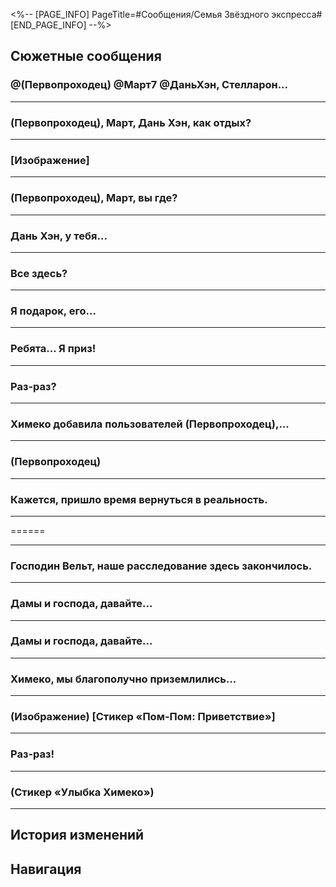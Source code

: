 <%-- [PAGE_INFO]
PageTitle=#Сообщения/Семья Звёздного экспресса#
[END_PAGE_INFO] --%>
{{Сообщение Инфобокс
|id          = 13
|Изображение = НИП Семья Звёздного экспресса Иконка.png
|Тип         = Группа
|Персонажи   = [[Вельт]]; [[Дань Хэн]]; [[Март 7]]; [[Первопроходец]]; [[Пом-Пом]]; [[Химеко]]
|Фракция     = Звёздный экспресс
}}

==Сюжетные сообщения==
===@(Первопроходец) @Март7 @ДаньХэн, Стелларон...===
{{Сообщения
|условие_получения = 
|текст =
:'''Вельт:''' @(Первопроходец) @Март7 @ДаньХэн, Стелларон уже запечатан, пространственное искажение рассеивается. Хорошая работа.
:{Выбор} Мы скоро вернёмся.
::'''(Первопроходец):''' Мы скоро вернёмся.
:{Выбор} Мы ещё тут задержимся.
::'''(Первопроходец):''' Мы ещё тут задержимся.
:'''Вельт:''' Не спешите. Когда будете готовы к отправлению, экспресс будет ждать вас здесь.
:'''Март 7:''' Отлично!
:'''Март 7:''' Хочу сока... Пом-Пом мне обещала стаканчик!
:'''Дань Хэн:''' Какая ситуация на Ярило-VI?
:'''Вельт:''' Не очень хорошая. Несмотря на то, что влияние Стелларона в целом ослабло, существующий Фрагментум укоренился слишком глубоко.
:'''Вельт:''' Вечная мерзлота длилась настолько долго, что оказала слишком сильное влияние на экологию планеты.
:'''Вельт:''' Одним словом, за такой короткий промежуток времени планета, вероятно, не может вернуться в состояние, в котором она была тысячу лет назад.
:'''Март 7:''' Ох... Как же...
:{Выбор} Мы можем что-то сделать?
:'''(Первопроходец):''' Мы можем что-то сделать?
:'''Вельт:''' Как Первопроходцы мы уже завершили свою миссию. Судьбу этого мира нужно вернуть его жителям.
:'''Вельт:''' Человечество всегда боролось с суровыми условиями и умудрялось процветать, несмотря ни на что. Теперь, когда Вечная мерзлота исчезла, Фрагментум потерял возможность расширяться.
:'''Вельт:''' Ярило-VI постепенно возродится, давайте поверим в упорство этого народа.
:'''Вельт:''' Я обнаружил высокочастотный всплеск пространственной энергии на севере Ярило-VI. Возможно, вам будет интересно это проверить.
:'''Вельт:''' Не волнуйтесь, эта энергия вряд ли связана со Стеллароном. Вероятно, это просто эхо, оставленное необычайно мощным пространственным искажением.
:'''Вельт:''' В этом эхо наше привычное восприятие пространства и времени будет кардинально отличаться, вплоть до того, что оно может реконструировать определённые моменты, которые мы когда-то пережили.
:'''Вельт:''' Если у вас есть желание вновь пережить незабываемые впечатления, вы можете попробовать сделать это в месте, наполненном энергией эха.
}}
----

===(Первопроходец), Март, Дань Хэн, как отдых?===
{{Сообщения
|условие_получения = 
|текст =
:'''Химеко:''' (Первопроходец), Март, Дань Хэн, как отдых?
:'''Химеко:''' Пом-Пом завершила обычную проверку перед вылетом, так что Безымянные готовы отправляться в следующий мир. Возвращайтесь на экспресс, когда закончите с делами.
:'''Химеко:''' Ах да, насчёт финальной битвы с Верховной хранительницей Белобога, у вас, должно быть, так много вопросов, верно? Мы с Вельтом провели простой анализ, который может помочь вам получить ответы.
:'''Март 7:''' Поняла! Мы сейчас начнём готовиться.
}}
----

===[Изображение]===
{{Сообщения
|условие_получения = 
|текст =
:'''(Первопроходец):''' [[Файл:Сообщение Trailblazer Relics.png|256px]]
:{Выбор} {{MC|ж=Нашла|м=Нашёл}} странные штуки...
:'''(Первопроходец):''' {{MC|ж=Нашла|м=Нашёл}} странные штуки...
:'''Дань Хэн:''' Реликвии.
:'''Март 7:''' Реликвии :)
:'''Химеко:''' Реликвии
:'''Вельт:''' Это Реликвии.
:{Выбор} Спасибо.
:'''(Первопроходец):''' Спасибо.
:{Выбор} Ну и что такое Реликвия?!
:'''(Первопроходец):''' Ну и что такое Реликвия?!
:'''Вельт:''' Это комбинация потоков данных, которая, по общему мнению, связана со Стеллароном и влиянием Фрагментума.
:'''Вельт:''' Подвергнувшиеся коррозии Фрагментума объекты, данные о которых сохранены им и затем реконструированы, и есть Реликвии.
:{Выбор} Спасибо.
:'''(Первопроходец):''' Спасибо.
:{Выбор} Так что за Реликвия?!
:'''(Первопроходец):''' Так что за Реликвия?!
:'''Вельт:''' ...Обратись к Герте. Она эксперт в области исследования Реликвий.
}}
----

===(Первопроходец), Март, вы где?===
{{Сообщения
|условие_получения = 
|текст =
:'''(Первопроходец):''' (Первопроходец), Март, вы где?
:{{Диалог|Предупреждение}} Ошибка отправки сообщения
:{Выбор} Я найду вас.
:'''(Первопроходец):''' Я найду вас.
:{{Диалог|Предупреждение}} Ошибка отправки сообщения
}}
----

===Дань Хэн, у тебя...===
{{Сообщения
|условие_получения = 
|текст =
:'''(Первопроходец):''' Дань Хэн, у тебя всё в порядке?
:'''Март 7:''' (Первопроходец) и я слышали, что ты получил анонимное письмо, мы забеспокоились, поэтому пошли в архив, но не застали тебя.
:'''Март 7:''' Тот Блэйд, Охотник за Стелларонами с каменным лицом, снова доставляет тебе неприятности?
:{Выбор} Я в порядке...
::'''(Первопроходец):''' Не волнуйся, я отошёл полюбоваться красивым пейзажем.
:{Выбор} Я отошёл увидеться с друзьями.
::'''(Первопроходец):''' Не волнуйся, я отошёл увидеться со старыми друзьями.
:{Выбор} От письма я избавился.
::'''(Первопроходец):''' Не волнуйся, от письма я избавился.
:'''Март 7:''' Уф... какое облегчение.
:'''Март 7:''' Кстати, не забудь вернуться на экспресс пораньше. Химеко сказала, что приготовила нам кофе.
}}
----

===Все здесь?===
{{Сообщения
|условие_получения = 
|текст =
:'''Химеко:''' Все здесь?
:'''Химеко:''' У меня важное объявление.
:{Выбор} Нам начнут платить зарплату?
::'''(Первопроходец):''' Нам наконец будут платить зарплату? Крутяк!
::'''Химеко:''' К сожалению, пока нет таких планов.
::'''Химеко:''' Расходы Безымянных пока всё также регулирует исключительно навигатор. Однако если понадобится, вы можете запросить у меня средства в индивидуальном порядке.
::'''Март 7:''' Кстати, а почему господину Янгу всегда хватает?..
::'''Химеко:''' Господин Янг - исключение~
::'''Вельт:''' Завидуй, молодёжь.
:{Выбор} Нам улучшат питание?
::'''(Первопроходец):''' Обновят меню в вагоне-ресторане? Ну наконец-то!
::'''Химеко:''' (Первопроходец), тебя что-то не устраивает в текущем меню?
::'''Март 7:''' Наверняка {{MC|ж=она|м=он}} опять будет жаловаться на готовые блюда!
::'''Химеко:''' Я бы посоветовала поменьше смотреть видео фуд-блогеров.
:{Выбор} Признаюсь...
::'''(Первопроходец):''' Так и быть, расскажу. Это я {{MC|ж=одолжила|м=одолжил}} массажёр для шеи у Дань Хэна.
::'''Дань Хэн:''' Так вот кто это был.
::'''Дань Хэн:''' Кстати, «одолжить» можно только если второй человек в курсе, в противном случае это воровство.
::'''Химеко:''' Это же просто массажёр. (Первопроходец), можем купить тебе отдельный.
::'''Химеко:''' Правда, я посмотрела цену... Думаю, (Первопроходец) может купить его самостоятельно.
:'''Химеко:''' Вернёмся к теме. Я хотела сообщить, что Звёздный экспресс скоро станет одним из акционеров Корпорации Пенаконии.
:'''Химеко:''' Скоро Семья и КММ проведут официальные переговоры насчёт плана реконструкции Мира грёз и будущих проектов.
:'''Химеко:''' После этого раунда привлечения инвестиций КММ получит 30% акций Пенаконии.
:'''Химеко:''' Отдел стратегических инвестиций добился для нас одного преимущества: после завершения финансирования КММ передаст 5% акций Звёздному экспрессу в знак искренней надежды на долгосрочное сотрудничество с Безымянными.
:'''Март 7:''' Ого...
:'''Март 7:''' Ничего не понимаю в инвестициях и акциях... Но звучит круто!
:'''Вельт:''' Меня больше интересует, как будет рассчитываться прибыль в будущем?
:{Выбор} Мы разбогатеем?
::'''(Первопроходец):''' Так мы скоро разбогатеем?
::'''Химеко:''' Ох, (Первопроходец), так ты всё это время живёшь в бедности? Тебе пришлось несладко.
:{Выбор} Всего 5%?
::'''(Первопроходец):''' Да ну, всего 5%?!
::'''Дань Хэн:''' Похоже, ты разбираешься в финансах не лучше Март.
::'''Март 7:''' Эй!
:'''Химеко:''' И поэтому у нас, как у Безымянных, не покидающих Пути Освоения, добавится ещё одно обязательство.
:'''Химеко:''' Как акционеры Корпорации Пенаконии, мы должны выполнять обязанности послов и следить за тем, чтобы планета празднеств больше не отклонялась от Пути Гармонии.
:{Выбор} Воспользуюсь властью акционера!
::'''(Первопроходец):''' Пришло время всем покориться.
:{Выбор} Пенакония, {{MC|ж=твоя хозяйка|м=твой хозяин}} уже здесь!
::'''(Первопроходец):''' Пришло время всем покориться.
:'''(Первопроходец):''' А, не
:'''(Первопроходец):''' Пришло время всем запомнить наши имена!
:'''Химеко:''' (Первопроходец), сколько у тебя рвения!
:'''Март 7:''' ...
:'''Март 7:''' Ты что это {{MC|ж=задумала|м=задумал}}?!
:'''Дань Хэн:''' Март, не мешай {{MC|ж=ей|м=ему}}.
:'''Дань Хэн:''' От {{MC|ж=её|м=его}} сообщений веет решимостью, мы здесь бессильны.
;{Принятая миссия: Выезд}
}}
----

===Я {{MC|ж=получила|м=получил}} подарок, его...===
{{Сообщения
|условие_получения = 
|текст =
:{Выбор} (Рассказать о подарке)
:'''(Первопроходец):''' Я {{MC|ж=получила|м=получил}} подарок, его отправили на корабль «(Лучезарный шпат/Корма Освоения/Таталов/Парящая стрелка часов)».
:'''(Первопроходец):''' Его прислал Авантюрин, а внутри...
:'''(Первопроходец):''' [[Файл:Сообщение Семья Звёздного экспресса 43.png|256px]]
:'''Вельт:''' Ах, это модель. Этот бренд довольно известен, и качество неплохое. Если я правильно помню, это ограниченная серия.
:'''Март 7:''' [[File:Sticker PPG 07 Pom-Pom 10.png|80px|(Изображение) &lbrack;Подарок&rbrack;]]
:'''Март 7:''' (Первопроходец), открой окошки! Смотри, там наши крошечные фигурки!
:'''Дань Хэн:''' Это уменьшенная модель экспресса. Судя по корпусу, двери вряд ли открываются.
:'''Вельт:''' На родине я тоже коллекционировал модели. Обычно дополнительные аксессуары предоставляют отдельно.
:'''Пом-Пом:''' Ух ты! Откуда такой подарок?! Какая тонкая работа! Пом-Пом тоже хочет. Для проводника есть экземплярчик?
:'''Химеко:''' Это лучше спросить у @(Первопроходец).
:'''(Первопроходец):''' Похоже, ничего нет. Тут только всякие закуски, напитки и прочая ерунда.
:'''(Первопроходец):''' Наверное, ваши посылки всё ещё в пути... Во всяком случае, я {{MC|ж=получила|м=получил}} только эту.
:'''Март 7:''' Я не нашла никакой информации о доставке...
:'''Вельт:''' У меня тоже ничего. Похоже, только (Первопроходец) {{MC|ж=получила|м=получил}} посылку.
:'''Пом-Пом:''' Если закуски вам не нужны, можете отдать Пом-Пом!
:'''Дань Хэн:''' Не кормите проводника чем попало. Если переест, у нас будут проблемы.
:'''Химеко:''' [[File:Sticker PPG 02 Himeko 01.png|80px|(Изображение) &lbrack;Смех&rbrack;]]
:'''Химеко:''' Кроме шуток, по-моему, (Первопроходец) {{MC|ж=удостоилась|м=удостоился}} подарка лично.
:'''Химеко:''' Когда мы получили корабль «(Лучезарный шпат/Корма Освоения/Таталов/Парящая стрелка часов)», мы посоветовались с Семьёй и решили, что корабль должен достаться тому пассажиру Звёздного экспресса, кто внёс наибольший вклад в развитие Пенаконии.
:'''Химеко:''' Другими словами, (Первопроходец) - единственный владелец корабля «(Лучезарный шпат/Корма Освоения/Таталов/Парящая стрелка часов)». Этот подарок принадлежит только тебе.
:{Выбор} Тогда не смею отказаться!
::'''(Первопроходец):''' Да? Тогда я с радостью приму его!
::'''Дань Хэн:''' Да, ты это {{MC|ж=заслужила|м=заслужил}}.
:{Выбор} Вот так сюрприз!
::'''(Первопроходец):''' Как же мне повезло!
::'''(Первопроходец):''' Подождите, мне нужно срочно купить лотерейный билет. Если я выиграю, поделюсь с вами!
::'''Март 7:''' Даже если выиграешь джекпот, ты этого {{MC|ж=достойна|м=достоин}}!
:{Выбор} Лучше подарить его Пом-Пом.
::'''(Первопроходец):''' Мне кажется... лучше подарить его Пом-Пом.
::'''(Первопроходец):''' Как ни крути, Пом-Пом - проводник, а проводник заведует экспрессом. Справедливо!
::'''Пом-Пом:''' [[Файл:Пом-Пом Стикер 22.png|80px|(Изображение) &lbrack;Пом-Пом отказывается&rbrack;]]
::'''Пом-Пом:''' Пом-Пом не нужно! Пусть лучше будет у тебя. Для Пом-Пом главный подарок - когда на экспрессе есть пассажиры.
::'''Вельт:''' Хе-хе. (Первопроходец), бери!
:'''(Первопроходец):''' [[Файл:Пом-Пом Стикер 11.png|80px|(Изображение) &lbrack;Пом-Пом пускает слезу&rbrack;]]
}}
----

===Ребята... Я {{MC|ж=выиграла|м=выиграл}} приз!===
{{Сообщения
|условие_получения = 
|текст =
:{Выбор} Это сувенир из игры.
:'''(Первопроходец):''' Ребята... Я {{MC|ж=выиграла|м=выиграл}} приз!
:'''(Первопроходец):''' Это сувенир из игры. Какой-то телевизор!
:'''(Первопроходец):''' Кто хочет посмотреть? Я принесу его в общий вагон!
:'''Вельт:''' Поздравляю с телевизором, (Первопроходец).
:'''Химеко:''' Кажется, тебе везёт на Пенаконии.
:'''Химеко:''' [[File:Sticker PPG 02 Himeko 01.png|80px|(Изображение) &lbrack;Смех&rbrack;]]
:'''Март 7:''' Подожди, а почему у меня такого не было? Я же тоже была на Пенаконии! Тебе везёт, (Первопроходец).
:'''Март 7:''' Хочешь оставить его в общем вагоне? Скажи, когда закончишь. Хочу его потрогать. Вдруг удастся украсть у тебя немного везения.
:'''Пом-Пом:''' Поздравляю, пассажир (Первопроходец).
:'''Пом-Пом:''' Стоп! Подождите! Эту штуку нельзя размещать в общем вагоне! Пом!
:'''Пом-Пом:''' [[Файл:Пом-Пом Стикер 22.png|80px|(Изображение) &lbrack;Нет&rbrack;]]
:'''Март 7:''' [[File:Sticker PPG 07 Pom-Pom 07.png|80px|(Изображение) &lbrack;Недоумение&rbrack;]]
:'''Март 7:''' А почему нет? Разве нельзя сидеть на диване и смотреть телевизор?
:'''Химеко:''' Хм... Телевизор и кофе. Можно почувствовать себя как дома.
:'''Дань Хэн:''' В общем вагоне нужно наслаждаться видом звёзд. У Пом-Пом строгие правила относительно каждого вагона экспресса. Если мы установим телевизор, то вагон превратится в место для развлечений, а это противоречит понятию «наслаждение видом».
:'''Пом-Пом:''' Верно. Получится, что в общем вагоне будет и фонограф, и телевизор. Это будет всех отвлекать. Пом!
:{Выбор} (Первопроходец) не принесёт телевизор. Пом!
::'''(Первопроходец):''' Ладно... Если пассажиры не согласны, то (Первопроходец) не станет приносить телевизор, пом. Так будет правильно, пом.
::'''Пом-Пом:''' Не надо передразнивать проводника, пассажир (Первопроходец).
::'''Вельт:''' Пом-Пом не говорит «пом» так часто. Ладно, неважно.
:{Выбор} Ты слишком строгая, Пом-Пом...
::'''(Первопроходец):''' [[Файл:Пом-Пом Стикер 11.png|80px|(Изображение) &lbrack;Плач&rbrack;]]
::'''(Первопроходец):''' Ладно... Ты слишком строгая, Пом-Пом... Я не стану приносить телевизор.
:'''Пом-Пом:''' Пассажир (Первопроходец), телевизор можно поставить в спальном вагоне.
:'''Пом-Пом:''' Можно поставить его в коридоре рядом с креслом, чтобы все могли смотреть.
:'''Март 7:''' Понятно... Ты всё продумала, Пом-Пом. Настоящий проводник.
:'''Пом-Пом:''' [[Файл:Пом-Пом Стикер 11.png|80px|(Изображение) &lbrack;Плач&rbrack;]]
:'''Вельт:''' Если получится, периодически будем устраивать просмотр фильмов.
:'''Вельт:''' Можно посмотреть мультфильмы, которые я снял на родине. Некоторые из них лучше смотреть на большом экране.
:'''Март 7:''' Господин Янг... Только не засните опять.
:'''Пом-Пом:''' [[File:Sticker PPG 07 Pom-Pom 06.png|80px|(Изображение) &lbrack;Лайк&rbrack;]]
:'''Химеко:''' [[File:Sticker PPG 07 Pom-Pom 06.png|80px|(Изображение) &lbrack;Лайк&rbrack;]]
:'''Дань Хэн:''' Хм. Мне тоже интересно. Устройства с Пенаконии обладают интересным строением. Неизвестно, будет ли он работать вне контакта с меморией.
}}
----

===Раз-раз?===
{{Сообщения
|условие_получения = 
|текст =
:'''Пом-Пом:''' Раз-раз?
:'''Март 7:''' Раз-раз?
:'''Дань Хэн:''' ...
:{Выбор} Что такое?
::'''(Первопроходец):''' Что такое?
:{Выбор} Раз-раз?
::'''(Первопроходец):''' Раз-раз?
::'''Вельт:''' Так-так, для начала посмотрим, что скажет проводник.
:'''Химеко:''' Мы уже готовы к отправлению?
:'''Пом-Пом:''' Готовы-готовы! Пом! Устройство для прыжка настроено!
:'''Пом-Пом:''' Однако прежде, чем мы отправимся, Пом-Пом, как проводник экспресса, особо подчеркнёт три момента.
:'''Пом-Пом:''' Именно за этим Пом-Пом и здесь, на нашем маленьком собрании экипажа экспресса.
:'''Март 7:''' Ну что ж! Правила те же.
:'''Март 7:''' Встретимся в общем вагоне!
;{Принятая миссия: Долгий день уходит в ночь}
}}
----

===Химеко добавила пользователей (Первопроходец),...===
{{Сообщения
|условие_получения = 
|текст =
:{{Диалог|Предупреждение}} Химеко добавила пользователей (Первопроходец), Март 7 и Вельт в групповой чат
:'''Химеко:''' Ну как, хорошо проводим время?
:'''Март 7:''' Просто отлично, конечно.
:'''Март 7:''' Но есть ощущение, будто что-то здесь не так...
:'''Март 7:''' Всё кажется ненастоящим, странным, не могу описать.
:{Выбор} Мы же во сне.
::'''(Первопроходец):''' Мы же во сне.
:{Выбор} Зато исследование продвигается.
::'''(Первопроходец):''' Зато исследование продвигается.
:'''Март 7:''' На аукционе я столкнулась с парнем с гипсовой головой. Он ушёл, ничего не сделав. Это подозрительно.
:'''Вельт:''' Я тоже сделал несколько неприятных открытий. Ситуация сложная. Лучше встретиться и обсудить всё лично.
:'''Химеко:''' И у меня так же.
:'''Химеко:''' Кажется, пришло время вернуться в реальность.
:'''Химеко:''' Встретимся в моём номере.
}}
----

===(Первопроходец)===
{{Сообщения
|условие_получения = 
|текст =
:'''Март 7:''' (Первопроходец)
:'''Март 7:''' Ты ещё в отеле Мира грёз?
:'''Март 7:''' (Первопроходец)
:'''Март 7:''' (Первопроходец)
:'''Вельт:''' Что у вас происходит?
:'''Химеко:''' Мы разделились в зоне воспоминаний, но (Первопроходец) сейчас с той хранительницей памяти.
:'''Март 7:''' Я не могу уже.
:'''Март 7:''' Спасите.
:'''Химеко:''' Март, успокойся.
:'''Дань Хэн:''' Мне выйти?
:'''Химеко:''' Пока не надо.
:'''Дань Хэн:''' Хорошо. Как понадобится, скажи.
:'''Вельт:''' В отеле «Грёзы» в реальности всё спокойно, ничего толком не происходит.
:{{Диалог|Предупреждение}} - История сообщений -
:{Выбор} Я {{MC|ж=готова|м=готов}}.
::'''(Первопроходец):''' Я {{MC|ж=закончила|м=закончил}} с расследованием.
::'''(Первопроходец):''' Где собираемся?
:{Выбор} Вы где?
::'''(Первопроходец):''' Я {{MC|ж=закончила|м=закончил}} с расследованием.
::'''(Первопроходец):''' Где вас искать?
:'''Март 7:''' (Первопроходец)!
:'''Химеко:''' (Первопроходец), как хорошо, что ты в безопасности.
:'''Март 7:''' Она же ничего плохого не сделала, да?
:'''Химеко:''' Сожалею о госпоже Светлячке...
:'''Химеко:''' Семья изолировала участок, и сейчас мы на переговорах с представителями. Почти закончили.
:'''Химеко:''' Давайте у статуи Часика встретимся.
}}
----

===Кажется, пришло время вернуться в реальность.===
{{Сообщения
|условие_получения = 
|текст =
:'''Химеко:''' Кажется, пришло время вернуться в реальность.
:'''Химеко:''' Встретимся в моём номере.
:{Выбор} У меня тут небольшая проблемка...
:'''(Первопроходец):''' У меня тут небольшая проблемка...
:{{Диалог|Предупреждение}} Ошибка отправки сообщения
:{Выбор} Ого...
:'''(Первопроходец):''' Ого...
:{{Диалог|Предупреждение}} Ошибка отправки сообщения
}}
----

======
{{Сообщения
|условие_получения = 
|текст =
:'''Пом-Пом:''' [[Файл:Сообщение Семья Звёздного экспресса 301.png|256px]]
:'''Пом-Пом:''' Пришла посылка на экспресс.
:'''Пом-Пом:''' [[File:Sticker PPG 07 Pom-Pom 10.png|80px]]
:'''Вельт:''' Раньше ведь тоже что-то приходило, да?
:'''Март 7:''' [[File:Sticker PPG 01 March 7th 14.png|80px]]
:'''Март 7:''' Что за посылка? Как загадочно!
:'''Дань Хэн:''' Да, в записях экспресса упоминается подобное.
:'''Дань Хэн:''' [[File:Sticker PPG 02 Dan Heng 01.png|80px]]
:'''Март 7:''' А, это! Припоминаю.
:'''Март 7:''' @(Первопроходец), это кое-что классное, возвращайся и посмотри {{MC|ж=сама|м=сам}}!
:{Выбор} Да, я знаю, что там.
::'''(Первопроходец):''' Это подарок для меня.
:{Выбор} А получателем кто указан?
::'''(Первопроходец):''' Там написано, кто получатель? (Первопроходец)?
:'''(Первопроходец):''' [[File:Sticker PPG 03 Caelus 01.png|80px]] [[File:Sticker PPG 03 Stelle 01.png|80px]]
:'''Химеко:''' Эта посылка отправлена на экспресс кем-то из Безымянных.
:'''Химеко:''' [[File:Sticker PPG 02 Himeko 01.png|80px]]
:'''Химеко:''' @(Первопроходец), так и знала, что ты заинтересуешься.
:'''Химеко:''' Не забудь посмотреть, что там, как вернёшься.
:{Выбор} Ок, скоро буду.
::'''(Первопроходец):''' Скоро буду на экспрессе. Я уже у пространственного якоря.
::'''Пом-Пом:''' Пом-Пом будет ждать~ Пом!
::'''Пом-Пом:''' [[File:Sticker PPG 07 Pom-Pom 14.png|80px]]
:{Выбор} Пом-Пом тоже не в курсе?
::'''(Первопроходец):''' Ладно! А проводник тоже не в курсе?
::'''Пом-Пом:''' Пф-ф-ф! Пом-Пом думает, что здесь только ты не в курсе.
::'''Пом-Пом:''' [[Файл:Пом-Пом Стикер 22.png|80px]]
:{Выбор} Опаздываешь с сообщениями.
::'''(Первопроходец):''' Да я уже {{MC|ж=видела|м=видел}} посылку. Опаздываешь с сообщениями, проводник.
::'''Пом-Пом:''' Это ты с ответами опаздываешь, пассажир (Первопроходец)!
::'''Пом-Пом:''' [[Файл:Пом-Пом Стикер 22.png|80px]]
;{Принятая миссия: Посылка для Безымянных}
}}
----

===Господин Вельт, наше расследование здесь закончилось.===
{{Сообщения
|условие_получения = 
|текст =
:{Выбор} Расспросить Вельта.
:'''(Первопроходец):''' Господин Вельт, наше расследование здесь закончилось.
:'''(Первопроходец):''' Как там? Есть новости?
:'''Вельт:''' Нормально, мы с Галактическим рейнджером считаем, что Семья скрывает что-то важное.
:'''Вельт:''' Сейчас мы направляемся в Резиденцию утренней росы.
:'''Март 7:''' Ахерон, да? Авантюрин предупреждал, что она опасна...
:'''Вельт:''' Она на нашей стороне, проверено.
:'''Вельт:''' Не нужно беспокоиться. Потерпите немного. Дам вам знать, если найду что-нибудь.
}}
----

===Дамы и господа, давайте...===
{{Сообщения
|условие_получения = 
|текст =
:'''Химеко:''' Дамы и господа, давайте отправимся на «Лучезарный шпат».
:'''Химеко:''' Я скоро закончу. Встретимся у бассейна на корме.
:'''Дань Хэн:''' Ок
:'''Вельт:''' Я догоню позже.
:{Выбор} Уже иду.
::'''(Первопроходец):''' Все за мной!
::'''Март 7:''' Кстати, чем вы занимаетесь на «Лучезарном шпате», госпожа Химеко?
:{Выбор} Чем вы занимаетесь, госпожа Химеко?
::'''(Первопроходец):''' Кстати, чем вы занимаетесь, госпожа Химеко?
::'''Март 7:''' Эй! Я как раз хотела спросить...
:'''Химеко:''' [[File:Sticker PPG 02 Himeko 01.png|80px|(Изображение) Химеко улыбается]]
:'''Химеко:''' Пока что это секрет.
:'''Химеко:''' Потерпите, вы узнаете на церемонии открытия.
:'''Март 7:''' Ох...
:'''Март 7:''' Жду с нетерпением!!
}}
----

===Дамы и господа, давайте...===
{{Сообщения
|условие_получения = 
|текст =
:'''Химеко:''' Дамы и господа, давайте отправимся на «Лучезарный шпат».
:'''Химеко:''' Я скоро закончу. Встретимся у бассейна на корме.
:'''Дань Хэн:''' Ок
:'''Вельт:''' Я догоню позже.
:{Выбор} Уже иду.
::'''(Первопроходец):''' Все за мной!
::'''Март 7:''' Кстати, чем вы занимаетесь на «Лучезарном шпате», госпожа Химеко?
:{Выбор} Чем вы занимаетесь, госпожа Химеко?
::'''(Первопроходец):''' Кстати, чем вы занимаетесь, госпожа Химеко?
::'''Март 7:''' Эй! Я как раз хотела спросить...
:'''Химеко:''' [[File:Sticker PPG 02 Himeko 01.png|80px|(Изображение) Химеко улыбается]]
:'''Химеко:''' Пока что это секрет.
:'''Химеко:''' Потерпите, вы узнаете на церемонии открытия.
:'''Март 7:''' Ох...
:'''Март 7:''' Жду с нетерпением!!
}}
----

===Химеко, мы благополучно приземлились...===
{{Сообщения
|условие_получения = 
|текст =
:'''Дань Хэн:''' Химеко, мы благополучно приземлились на Амфореусе. Кажется, здесь есть цивилизация.
:{Выбор} Пом-Пом! Я с голоду помираю!
::'''(Первопроходец):''' Вагон взорвался! Пом-Пом, сбрось еды! Срочно!
:{Выбор} Прощайте, друзья!
::'''(Первопроходец):''' Мы свободны от экспресса! Прощай, клетка!
:{{Диалог|Предупреждение}} Ошибка отправки сообщения.
}}
----

===(Изображение) [Стикер «Пом-Пом: Приветствие»]===
{{Сообщения
|условие_получения = 
|текст =
:'''Химеко:''' [[File:Sticker PPG 07 Pom-Pom 01.png|80px|(Изображение) &lbrack;Стикер «Пом-Пом: Приветствие»&rbrack;]]
:'''Химеко:''' Вы тут?
:'''Март 7:''' Тут!
:'''Дань Хэн:''' Тут
:'''Химеко:''' У меня для вас новость.
:'''Март 7:''' Ого, что за новость?
:{Выбор} Хорошая?
::'''(Первопроходец):''' Новость хорошая?
::'''Химеко:''' Хе-хе, вроде того.
::'''Март 7:''' Отлично!
:{Выбор} Надеюсь, это не что-то плохое...
::'''(Первопроходец):''' Надеюсь, это не плохие новости...
::'''Март 7:''' Ну хватит, не каркай!
::'''Химеко:''' Хе-хе, конечно, нет. Успокойтесь.
:{Выбор} У меня много дел.
::'''(Первопроходец):''' У меня много дел в последнее время.
::'''Март 7:''' Это точно. Я каждый день смотрю, как (Первопроходец) носится туда-сюда.
::'''Март 7:''' ...Ты же нас не бросаешь?
:'''Химеко:''' Давайте встретимся, когда будет время. Мы с Вельтом будем ждать вас в общем вагоне.
}}
----

===Раз-раз!===
{{Сообщения
|условие_получения = 
|текст =
:'''Пом-Пом:''' Раз-раз!
:'''Март 7:''' Давненько мы не слыхали «раз-раз» от проводника.
:'''Март 7:''' И это значит
:{Выбор} Уже прыгаем?
::'''(Первопроходец):''' мы вот-вот совершим прыжок, да?
:{Выбор} Раз-раз!
::'''(Первопроходец):''' Раз-раз!
::'''Дань Хэн:''' ...
::'''Март 7:''' Да, мы прыгаем!
:'''Пом-Пом:''' Именно.
:'''Пом-Пом:''' Один пассажир поделился с нами особыми предложениями, касающимися нашей следующей остановки.
:'''Пом-Пом:''' Обсудим на собрании по навигации, как и всегда.
:'''Пом-Пом:''' Встречаемся в общем вагоне!
}}
----

===(Стикер «Улыбка Химеко»)===
{{Сообщения
|условие_получения = 
|текст =
:'''Химеко:''' [[File:Sticker PPG 02 Himeko 01.png|80px|(Стикер «Улыбка Химеко»)]]
:'''Химеко:''' Господа, с космической станции прислали подарки. Я попросила проводника оставить их в общем вагоне. Не забудьте забрать~
:{Выбор} А что там?
::'''(Первопроходец):''' Это вполне в духе Асты. Интересно, что дарят богатые люди?
:{Выбор} Сегодня праздник?
::'''(Первопроходец):''' Невероятно... Сегодня какой-то особенный праздник? В честь чего подарки?
:'''Химеко:''' Там различные лакомства и предметы снабжения. А ещё занимательные изобретения исследователей.
:'''Химеко:''' Отправители сказали, что хотят отблагодарить нас за помощь космической станции. Такой способ выразить тёплые чувства.
:'''Вельт:''' Это было совсем несложно. Они очень добры.
:'''Дань Хэн:''' Подарки меня мало интересуют, но спасибо им за заботу.
:'''Март 7:''' Ух ты! Я бегу!
:'''Химеко:''' А, да, (Первопроходец), приходи обязательно. Там есть маленький робот, он придётся тебе как раз кстати.
:{Выбор} Почему мне?
::'''(Первопроходец):''' Мне? Ого, как неожиданно!
:{Выбор} А вам он не нужен?
::'''(Первопроходец):''' ???
::'''(Первопроходец):''' А что за робот? Вам он не нужен?
:'''Вельт:''' Мы с проводником подумали, что тебе он подойдёт лучше всего.
:'''Пом-Пом:''' У Пом-Пом была мысль сделать его уборщиком на экспрессе, но у тебя всегда столько дел, что, пожалуй, помощник не помешает тебе. Поэтому мы решили отдать робота тебе, (Первопроходец). Пом!
:'''Химеко:''' @(Первопроходец)
:'''Химеко:''' Так что не забудь заглянуть в общий вагон. А мы пока придержим для тебя подарок.
:'''Дань Хэн:''' Тут ещё еда.
:'''Пом-Пом:''' Кстати о лакомствах! Пом-Пом хочет кое-кому напомнить: даже не пытайся всё слопать в одиночку! Не забывай об остальных, пом.
:'''Март 7:''' [[Файл:Пом-Пом Стикер 11.png|80px|(Стикер «Пом-Пом пускает слезу»)]]
;{Принятая миссия: В поисках себя: Начало}
}}
----

==История изменений==
{{История изменений|2.7}}

==Навигация==
{{Сообщения Навбокс}}